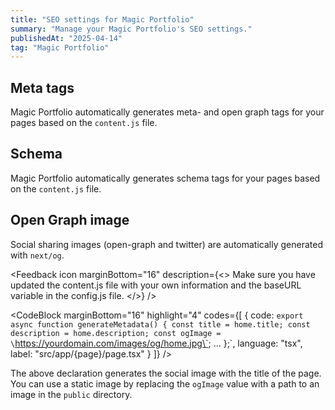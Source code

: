 ```yaml
---
title: "SEO settings for Magic Portfolio"
summary: "Manage your Magic Portfolio's SEO settings."
publishedAt: "2025-04-14"
tag: "Magic Portfolio"
---
```


## Meta tags

Magic Portfolio automatically generates meta- and open graph tags for your pages based on the `content.js` file.

## Schema

Magic Portfolio automatically generates schema tags for your pages based on the `content.js` file.

## Open Graph image

Social sharing images (open-graph and twitter) are automatically generated with `next/og`.

<Feedback
    icon
    marginBottom="16"
    description={<>
        Make sure you have updated the <InlineCode>content.js</InlineCode> file with your own information and the <InlineCode>baseURL</InlineCode> variable in the <InlineCode>config.js</InlineCode> file.
    </>}
/>

<CodeBlock
    marginBottom="16"
    highlight="4"
    codes={[
      {
        code:
`export async function generateMetadata() {
  const title = home.title;
  const description = home.description;
  const ogImage = \`https://yourdomain.com/images/og/home.jpg\`;
   ...
};`,
        language: "tsx",
        label: "src/app/{page}/page.tsx"
      }
    ]}
/>

The above declaration generates the social image with the title of the page. You can use a static image by replacing the `ogImage` value with a path to an image in the `public` directory.